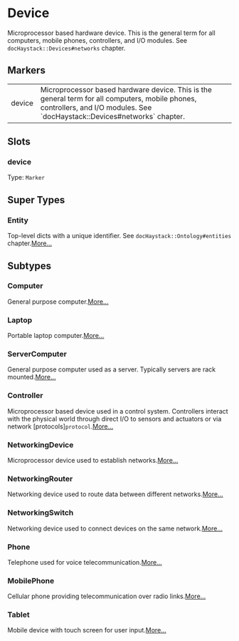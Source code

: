 # Device
Microprocessor based hardware device.  This is the general term for
all computers, mobile phones, controllers, and I/O modules.
See `docHaystack::Devices#networks` chapter.
## Markers
<table>
<tbody>
<tr>
<td className='p-2 align-top'><span className='bg-sky-200 rounded-md px-3 py-1 text-sky-700 block font-semibold text-center text-sm'>device </span></td>
<td className='p-2 align-top'>Microprocessor based hardware device.  This is the general term for all computers, mobile phones, controllers, and I/O modules. See `docHaystack::Devices#networks` chapter.</td>
</tr>
</tbody>
</table>

## Slots

### device
Type: `Marker`



## Super Types
### Entity
Top-level dicts with a unique identifier.
See `docHaystack::Ontology#entities` chapter.[More...](/ph/entities/Entity)


## Subtypes
### Computer
General purpose computer.[More...](./Computer)
### Laptop
Portable laptop computer.[More...](./Laptop)
### ServerComputer
General purpose computer used as a server.  Typically servers are rack mounted.[More...](./ServerComputer)
### Controller
Microprocessor based device used in a control system.  Controllers
interact with the physical world through direct I/O to sensors and
actuators or via network [protocols]`protocol`.[More...](./Controller)
### NetworkingDevice
Microprocessor device used to establish networks.[More...](./NetworkingDevice)
### NetworkingRouter
Networking device used to route data between different networks.[More...](./NetworkingRouter)
### NetworkingSwitch
Networking device used to connect devices on the same network.[More...](./NetworkingSwitch)
### Phone
Telephone used for voice telecommunication.[More...](./Phone)
### MobilePhone
Cellular phone providing telecommunication over radio links.[More...](./MobilePhone)
### Tablet
Mobile device with touch screen for user input.[More...](./Tablet)
